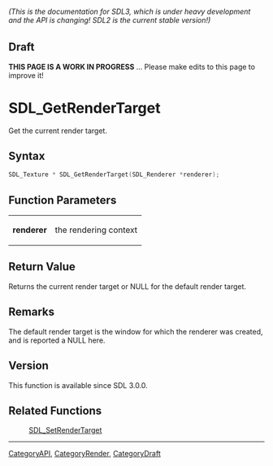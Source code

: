 ====== (This is the documentation for SDL3, which is under heavy development and the API is changing! SDL2 is the current stable version!) ======

== Draft ==

'''THIS PAGE IS A WORK IN PROGRESS''' ... Please make edits to this page to improve it!



<!-- #*^*^*^*^*See https://wiki.libsdl.org/SGFunctions for details on editing this page*^*^*^*^* -->
= SDL_GetRenderTarget =

Get the current render target.

== Syntax ==

<syntaxhighlight lang='c'>
SDL_Texture * SDL_GetRenderTarget(SDL_Renderer *renderer);
</syntaxhighlight>

== Function Parameters ==

{|
|'''renderer'''
|the rendering context
|}

== Return Value ==

Returns the current render target or NULL for the default render target.

== Remarks ==

The default render target is the window for which the renderer was created,
and is reported a NULL here.

== Version ==

This function is available since SDL 3.0.0.

== Related Functions ==

:[[SDL_SetRenderTarget]]

----
[[CategoryAPI]], [[CategoryRender]], [[CategoryDraft]]
<!-- #See the Style Guide for instructions on editing the footer. -->


